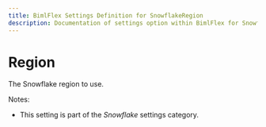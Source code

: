```yaml
---
title: BimlFlex Settings Definition for SnowflakeRegion
description: Documentation of settings option within BimlFlex for SnowflakeRegion
---
```

<head>
  <meta name="varigenceProduct" content="BimlFlex"></meta>
  <meta name="varigenceArticleType" content="Reference"></meta>
</head>

# Region

The Snowflake region to use.

Notes:

* This setting is part of the *Snowflake* settings category.

